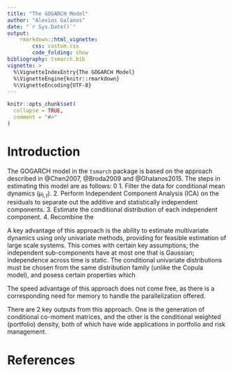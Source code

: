 ```yaml
---
title: "The GOGARCH Model"
author: "Alexios Galanos"
date: "`r Sys.Date()`"
output: 
    rmarkdown::html_vignette:
        css: custom.css
        code_folding: show
bibliography: tsmarch.bib
vignette: >
  %\VignetteIndexEntry{The GOGARCH Model}
  %\VignetteEngine{knitr::rmarkdown}
  %\VignetteEncoding{UTF-8}
---
```


```r
knitr::opts_chunk$set(
  collapse = TRUE,
  comment = "#>"
)
```

# Introduction

The GOGARCH model in the `tsmarch` package is based on the approach described
in @Chen2007, @Broda2009 and @Ghalanos2015. The steps in estimating this model are as follows:
0
1. Filter the data for conditional mean dynamics ($\mu_{i,t}$).
2. Perform Independent Component Analysis (ICA) on the residuals to separate out the
additive and statistically independent components.
3. Estimate the conditional distribution of each independent component.
4. Recombine the

A key advantage of this approach is the ability to estimate multivariate dynamics 
using only univariate methods, providing for feasible estimation of large 
scale systems. This comes with certain key assumptions; the independent sub-components 
have at most one that is Gaussian; independence across time is static. The conditional
univariate distributions must be chosen from the same distribution family (unlike the
Copula model), and posess certain properties which

The speed advantage of this approach does not come free, as there is a corresponding
need for memory to handle the parallelization offered.

There are 2 key outputs from this approach. One is the generation of conditional co-moment
matrices, and the other is the conditional weighted (portfolio) density, both of which
have wide applications in portfolio and risk management.

# References
